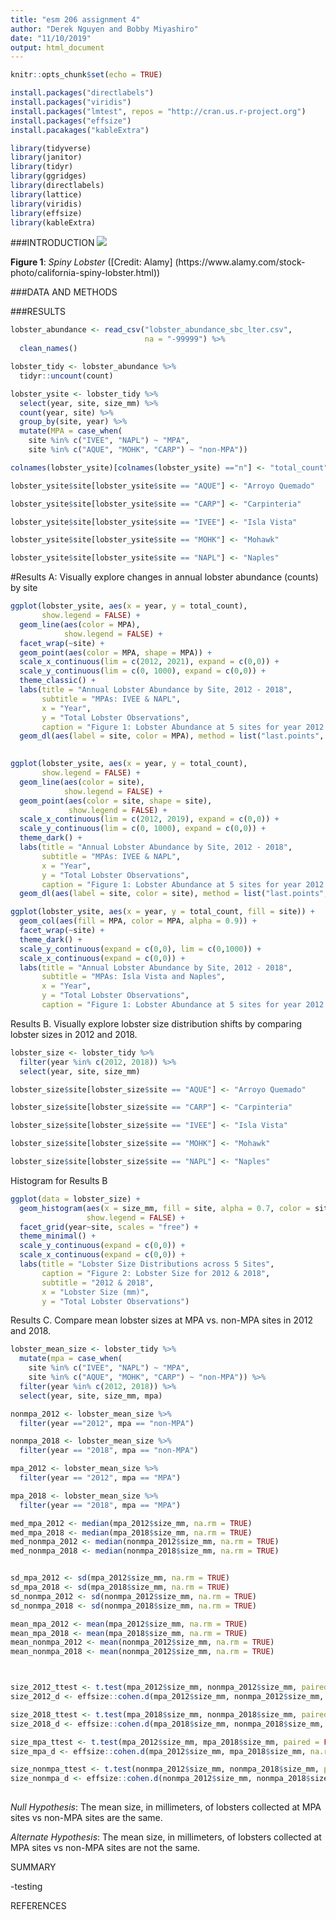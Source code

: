 ```yaml
---
title: "esm 206 assignment 4"
author: "Derek Nguyen and Bobby Miyashiro"
date: "11/10/2019"
output: html_document
---
```


```r
knitr::opts_chunk$set(echo = TRUE)
```

```r
install.packages("directlabels")
install.packages("viridis")
install.packages("lmtest", repos = "http://cran.us.r-project.org")
install.packages("effsize")
install.pacakages("kableExtra")
```


```r
library(tidyverse)
library(janitor)
library(tidyr)
library(ggridges)
library(directlabels)
library(lattice)
library(viridis)
library(effsize)
library(kableExtra)
```

###INTRODUCTION
![](spiny_guy.png)


**Figure 1**: *Spiny Lobster* ([Credit: Alamy] (https://www.alamy.com/stock-photo/california-spiny-lobster.html))




###DATA AND METHODS


###RESULTS




```r
lobster_abundance <- read_csv("lobster_abundance_sbc_lter.csv",
                              na = "-99999") %>% 
  clean_names() 
```

```r
lobster_tidy <- lobster_abundance %>% 
  tidyr::uncount(count)
```



```r
lobster_ysite <- lobster_tidy %>% 
  select(year, site, size_mm) %>% 
  count(year, site) %>%  
  group_by(site, year) %>% 
  mutate(MPA = case_when(
    site %in% c("IVEE", "NAPL") ~ "MPA",
    site %in% c("AQUE", "MOHK", "CARP") ~ "non-MPA"))

```

```r
colnames(lobster_ysite)[colnames(lobster_ysite) =="n"] <- "total_count"

lobster_ysite$site[lobster_ysite$site == "AQUE"] <- "Arroyo Quemado"

lobster_ysite$site[lobster_ysite$site == "CARP"] <- "Carpinteria"

lobster_ysite$site[lobster_ysite$site == "IVEE"] <- "Isla Vista"

lobster_ysite$site[lobster_ysite$site == "MOHK"] <- "Mohawk"

lobster_ysite$site[lobster_ysite$site == "NAPL"] <- "Naples"
```

#Results A: Visually explore changes in annual lobster abundance (counts) by site
```r
ggplot(lobster_ysite, aes(x = year, y = total_count),
       show.legend = FALSE) +
  geom_line(aes(color = MPA),
            show.legend = FALSE) +
  facet_wrap(~site) +
  geom_point(aes(color = MPA, shape = MPA)) +
  scale_x_continuous(lim = c(2012, 2021), expand = c(0,0)) +
  scale_y_continuous(lim = c(0, 1000), expand = c(0,0)) +
  theme_classic() +
  labs(title = "Annual Lobster Abundance by Site, 2012 - 2018",
       subtitle = "MPAs: IVEE & NAPL",
       x = "Year",
       y = "Total Lobster Observations",
       caption = "Figure 1: Lobster Abundance at 5 sites for year 2012 - 2018")  +
  geom_dl(aes(label = site, color = MPA), method = list("last.points", cex = .65, hjust = -.10))
            
```
 
```r
ggplot(lobster_ysite, aes(x = year, y = total_count),
       show.legend = FALSE) +
  geom_line(aes(color = site),
            show.legend = FALSE) +
  geom_point(aes(color = site, shape = site),
             show.legend = FALSE) +
  scale_x_continuous(lim = c(2012, 2019), expand = c(0,0)) +
  scale_y_continuous(lim = c(0, 1000), expand = c(0,0)) +
  theme_dark() +
  labs(title = "Annual Lobster Abundance by Site, 2012 - 2018",
       subtitle = "MPAs: IVEE & NAPL",
       x = "Year",
       y = "Total Lobster Observations",
       caption = "Figure 1: Lobster Abundance at 5 sites for year 2012 - 2018")  +
  geom_dl(aes(label = site, color = site), method = list("last.points", cex = .65, hjust = -.2))
```
 
 


```r
ggplot(lobster_ysite, aes(x = year, y = total_count, fill = site)) +
  geom_col(aes(fill = MPA, color = MPA, alpha = 0.9)) +
  facet_wrap(~site) +
  theme_dark() +
  scale_y_continuous(expand = c(0,0), lim = c(0,1000)) +
  scale_x_continuous(expand = c(0,0)) +
  labs(title = "Annual Lobster Abundance by Site, 2012 - 2018",
       subtitle = "MPAs: Isla Vista and Naples",
       x = "Year",
       y = "Total Lobster Observations",
       caption = "Figure 1: Lobster Abundance at 5 sites for year 2012 - 2018")
```


Results B. Visually explore lobster size distribution shifts by comparing lobster sizes in 2012 and 2018.

```r
lobster_size <- lobster_tidy %>% 
  filter(year %in% c(2012, 2018)) %>% 
  select(year, site, size_mm)

lobster_size$site[lobster_size$site == "AQUE"] <- "Arroyo Quemado"

lobster_size$site[lobster_size$site == "CARP"] <- "Carpinteria"

lobster_size$site[lobster_size$site == "IVEE"] <- "Isla Vista"

lobster_size$site[lobster_size$site == "MOHK"] <- "Mohawk"

lobster_size$site[lobster_size$site == "NAPL"] <- "Naples"
```

Histogram for Results B
```r
ggplot(data = lobster_size) +
  geom_histogram(aes(x = size_mm, fill = site, alpha = 0.7, color = site, binwidth = 10),
                 show.legend = FALSE) +
  facet_grid(year~site, scales = "free") +
  theme_minimal() +
  scale_y_continuous(expand = c(0,0)) +
  scale_x_continuous(expand = c(0,0)) +
  labs(title = "Lobster Size Distributions across 5 Sites",
       caption = "Figure 2: Lobster Size for 2012 & 2018",
       subtitle = "2012 & 2018",
       x = "Lobster Size (mm)",
       y = "Total Lobster Observations")
```


Results C. Compare mean lobster sizes at MPA vs. non-MPA sites in 2012 and 2018. 

```r
lobster_mean_size <- lobster_tidy %>% 
  mutate(mpa = case_when(
    site %in% c("IVEE", "NAPL") ~ "MPA",
    site %in% c("AQUE", "MOHK", "CARP") ~ "non-MPA")) %>% 
  filter(year %in% c(2012, 2018)) %>% 
  select(year, site, size_mm, mpa)
```

```r
nonmpa_2012 <- lobster_mean_size %>% 
  filter(year =="2012", mpa == "non-MPA") 

nonmpa_2018 <- lobster_mean_size %>% 
  filter(year == "2018", mpa == "non-MPA")

mpa_2012 <- lobster_mean_size %>% 
  filter(year == "2012", mpa == "MPA") 

mpa_2018 <- lobster_mean_size %>% 
  filter(year == "2018", mpa == "MPA")

med_mpa_2012 <- median(mpa_2012$size_mm, na.rm = TRUE)
med_mpa_2018 <- median(mpa_2018$size_mm, na.rm = TRUE)
med_nonmpa_2012 <- median(nonmpa_2012$size_mm, na.rm = TRUE)
med_nonmpa_2018 <- median(nonmpa_2018$size_mm, na.rm = TRUE)


sd_mpa_2012 <- sd(mpa_2012$size_mm, na.rm = TRUE)
sd_mpa_2018 <- sd(mpa_2018$size_mm, na.rm = TRUE)
sd_nonmpa_2012 <- sd(nonmpa_2012$size_mm, na.rm = TRUE)
sd_nonmpa_2018 <- sd(nonmpa_2018$size_mm, na.rm = TRUE)

mean_mpa_2012 <- mean(mpa_2012$size_mm, na.rm = TRUE) 
mean_mpa_2018 <- mean(mpa_2018$size_mm, na.rm = TRUE) 
mean_nonmpa_2012 <- mean(nonmpa_2012$size_mm, na.rm = TRUE)
mean_nonmpa_2018 <- mean(nonmpa_2012$size_mm, na.rm = TRUE)



size_2012_ttest <- t.test(mpa_2012$size_mm, nonmpa_2012$size_mm, paired = FALSE)
size_2012_d <- effsize::cohen.d(mpa_2012$size_mm, nonmpa_2012$size_mm, na.rm = TRUE)

size_2018_ttest <- t.test(mpa_2018$size_mm, nonmpa_2018$size_mm, paired = FALSE)
size_2018_d <- effsize::cohen.d(mpa_2018$size_mm, nonmpa_2018$size_mm, na.rm = TRUE)

size_mpa_ttest <- t.test(mpa_2012$size_mm, mpa_2018$size_mm, paired = FALSE)
size_mpa_d <- effsize::cohen.d(mpa_2012$size_mm, mpa_2018$size_mm, na.rm = TRUE)

size_nonmpa_ttest <- t.test(nonmpa_2012$size_mm, nonmpa_2018$size_mm, paired = FALSE)
size_nonmpa_d <- effsize::cohen.d(nonmpa_2012$size_mm, nonmpa_2018$size_mm, na.rm = TRUE)
  
```

*Null Hypothesis*: The mean size, in millimeters, of lobsters collected at MPA sites vs non-MPA sites are the same.

*Alternate Hypothesis*: The mean size, in millimeters, of lobsters collected at MPA sites vs non-MPA sites are not the same.









SUMMARY

-testing

REFERENCES